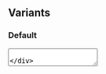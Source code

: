 ## Variants

### Default

<div style={{marginTop: "16px", marginBottom: "16px", display: "flex", alignItems: "center", justifyContent: "center", width:"100%", height:"10rem", flexWrap: "wrap", gap:"1em"}}>

<TextArea placeholder="Enter your text here..." variant="" />

</div>

### Info

<div
  style={{
    marginTop: "16px",
    marginBottom: "16px",
    display: "flex",
    alignItems: "center",
    justifyContent: "center",
    width: "100%",
    height: "10rem",
    flexWrap: "wrap",
    gap: "1em",
  }}
>
  <TextArea placeholder="Enter your text here..." variant="info" />
</div>

### Success

<div
  style={{
    marginTop: "16px",
    marginBottom: "16px",
    display: "flex",
    alignItems: "center",
    justifyContent: "center",
    width: "100%",
    height: "10rem",
    flexWrap: "wrap",
    gap: "1em",
  }}
>
  <TextArea placeholder="Enter your text here..." variant="success" />
</div>

### Error

<div
  style={{
    marginTop: "16px",
    marginBottom: "16px",
    display: "flex",
    alignItems: "center",
    justifyContent: "center",
    width: "100%",
    height: "10rem",
    flexWrap: "wrap",
    gap: "1em",
  }}
>
  <TextArea placeholder="Enter your text here..." variant="error" />
</div>

### Warning

<div
  style={{
    marginTop: "16px",
    marginBottom: "16px",
    display: "flex",
    alignItems: "center",
    justifyContent: "center",
    width: "100%",
    height: "10rem",
    flexWrap: "wrap",
    gap: "1em",
  }}
>
  <TextArea placeholder="Enter your text here..." variant="warning" />
</div>

### Disabled

<div
  style={{
    marginTop: "16px",
    marginBottom: "16px",
    display: "flex",
    alignItems: "center",
    justifyContent: "center",
    width: "100%",
    height: "10rem",
    flexWrap: "wrap",
    gap: "1em",
  }}
>
  <TextArea placeholder="Enter your text here..." variant="disabled" />
</div>

## Usage

```jsx copy
import {TextArea} from "@components/TextArea/TextArea";
import { TextAreaVaraints } from "@lib/types/type";
import {cn} from "@lib/utils/cn"

function AvatarDemo() {
  return (
    {/* variants are arranged in order as show above*/}
    <TextArea placeholder="Enter your text here..." variant="" />
    <TextArea placeholder="Enter your text here..." variant="info" />
    <TextArea placeholder="Enter your text here..." variant="success" />
    <TextArea placeholder="Enter your text here..." variant="error" />
    <TextArea placeholder="Enter your text here..." variant="warning" />
    <TextArea placeholder="Enter your text here..." variant="disabled" />
  );
}
```

## Props

| Prop          | Type                                                | Default                     | Description                                                                                   |
| ------------- | --------------------------------------------------- | --------------------------- | --------------------------------------------------------------------------------------------- |
| `placeholder` | `string`                                            | `"Enter your text here..."` | Placeholder text when the textarea is empty.                                                  |
| `className`   | `string`                                            | -                           | Additional CSS classes for customization.                                                     |
| `value`       | `string`                                            | -                           | The current value of the textarea.                                                            |
| `variant`     | `TextAreaVaraints` (enum)                           | `""`                        | Variant style of the textarea.                                                                |
| `...props`    | `React.TextareaHTMLAttributes<HTMLTextAreaElement>` | -                           | Any additional props accepted by HTML `textarea` element (e.g., `onChange`, `onFocus`, etc.). |

## Variants

| Variant    | Description                                                                     | Classes Used                                                                           |
| ---------- | ------------------------------------------------------------------------------- | -------------------------------------------------------------------------------------- |
| `info`     | Adds a blue border and focus outline.                                           | `border border-sky-300 focus:outline focus:outline-sky-500 focus:outline-offset-4`     |
| `success`  | Adds a green border and focus outline.                                          | `border border-teal-300 focus:outline focus:outline-teal-500 focus:outline-offset-4`   |
| `warning`  | Adds an amber border and focus outline.                                         | `border border-amber-300 focus:outline focus:outline-amber-500 focus:outline-offset-4` |
| `error`    | Adds a red border and focus outline.                                            | `border border-red-300 focus:outline focus:outline-red-500 focus:outline-offset-4`     |
| `disabled` | Renders the textarea as disabled with reduced opacity and different text color. | `bg-white border text-gray-800 opacity-50 cursor-not-allowed`                          |
| `none`     | Default state with no additional styling applied.                               | -                                                                                      |
